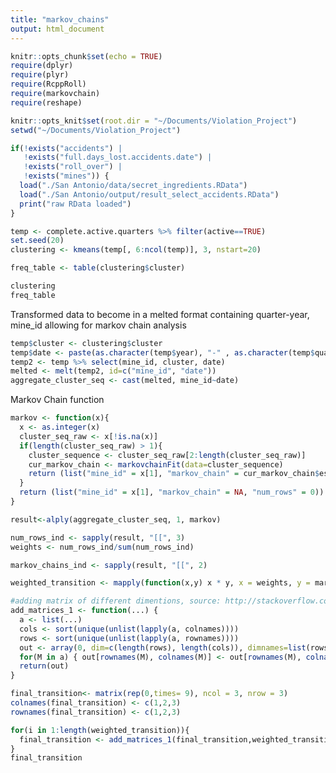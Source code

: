 ```yaml
---
title: "markov_chains"
output: html_document
---
```


```r
knitr::opts_chunk$set(echo = TRUE)
require(dplyr)
require(plyr)
require(RcppRoll)
require(markovchain)
require(reshape)
```
```r
knitr::opts_knit$set(root.dir = "~/Documents/Violation_Project")
setwd("~/Documents/Violation_Project")

if(!exists("accidents") | 
   !exists("full.days_lost.accidents.date") | 
   !exists("roll_over") | 
   !exists("mines")) {
  load("./San Antonio/data/secret_ingredients.RData")
  load("./San Antonio/output/result_select_accidents.RData")
  print("raw RData loaded")
}
```

```r

temp <- complete.active.quarters %>% filter(active==TRUE)
set.seed(20)
clustering <- kmeans(temp[, 6:ncol(temp)], 3, nstart=20)

freq_table <- table(clustering$cluster)

```

```r
clustering
freq_table
```

Transformed data to become in a melted format containing quarter-year, mine_id allowing for markov chain analysis
```r

temp$cluster <- clustering$cluster
temp$date <- paste(as.character(temp$year), "-" , as.character(temp$quarter))
temp2 <- temp %>% select(mine_id, cluster, date)
melted <- melt(temp2, id=c("mine_id", "date"))
aggregate_cluster_seq <- cast(melted, mine_id~date)
```

Markov Chain function
```r
markov <- function(x){
  x <- as.integer(x)
  cluster_seq_raw <- x[!is.na(x)]
  if(length(cluster_seq_raw) > 1){
    cluster_sequence <- cluster_seq_raw[2:length(cluster_seq_raw)]
    cur_markov_chain <- markovchainFit(data=cluster_sequence)
    return (list("mine_id" = x[1], "markov_chain" = cur_markov_chain$estimate@transitionMatrix, "num_rows" = length(cluster_seq_raw)))
  }
  return (list("mine_id" = x[1], "markov_chain" = NA, "num_rows" = 0))
}
```

```r
result<-alply(aggregate_cluster_seq, 1, markov)
```

```r
num_rows_ind <- sapply(result, "[[", 3)
weights <- num_rows_ind/sum(num_rows_ind)

markov_chains_ind <- sapply(result, "[[", 2)

weighted_transition <- mapply(function(x,y) x * y, x = weights, y = markov_chains_ind)

#adding matrix of different dimentions, source: http://stackoverflow.com/questions/13571359/join-and-sum-not-compatible-matrices
add_matrices_1 <- function(...) {
  a <- list(...)
  cols <- sort(unique(unlist(lapply(a, colnames))))
  rows <- sort(unique(unlist(lapply(a, rownames))))
  out <- array(0, dim=c(length(rows), length(cols)), dimnames=list(rows,cols))
  for(M in a) { out[rownames(M), colnames(M)] <- out[rownames(M), colnames(M)] + M }
  return(out)
}

final_transition<- matrix(rep(0,times= 9), ncol = 3, nrow = 3)
colnames(final_transition) <- c(1,2,3)
rownames(final_transition) <- c(1,2,3)

for(i in 1:length(weighted_transition)){
  final_transition <- add_matrices_1(final_transition,weighted_transition[[i]])
}
final_transition

```
